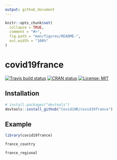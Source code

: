 ```yaml
---
output: github_document
---
```


```r
knitr::opts_chunk$set(
  collapse = TRUE,
  comment = "#>",
  fig.path = "man/figures/README-",
  out.width = "100%"
)
```

# covid19france

<!-- badges: start -->
[![Travis build status](https://travis-ci.org/Covid19R/covid19france.svg?branch=master)](https://travis-ci.org/Covid19R/covid19france)
[![CRAN status](https://www.r-pkg.org/badges/version/covid19us)](https://CRAN.R-project.org/package=covid19us)
[![License: MIT](https://img.shields.io/badge/License-MIT-blue.svg)](https://opensource.org/licenses/MIT)
<!-- badges: end -->

## Installation

``` r
# install.packages("devtools")
devtools::install_github("Covid19R/covid19france")
```
## Example

```r
library(covid19france)
```

```r
france_country
```

```r
france_regional
```
